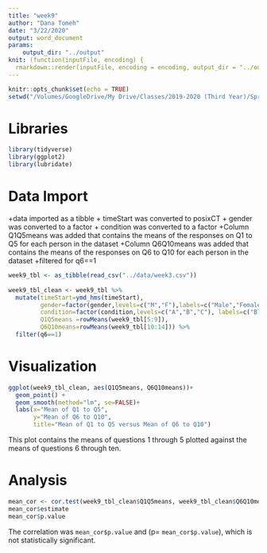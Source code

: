 ```yaml
---
title: "week9"
author: "Dana Tomeh"
date: "3/22/2020"
output: word_document
params:
    output_dir: "../output"
knit: (function(inputFile, encoding) {
  rmarkdown::render(inputFile, encoding = encoding, output_dir = "../output") })
---
```


```r
knitr::opts_chunk$set(echo = TRUE)
setwd("/Volumes/GoogleDrive/My Drive/Classes/2019-2020 (Third Year)/Spring 2020/Data Science/Week 9/week9")
```

# Libraries
```r
library(tidyverse)
library(ggplot2)
library(lubridate)
```

# Data Import
 
+data imported as a tibble 
+ timeStart was converted to posixCT
+ gender was converted to a factor
+ condition was converted to a factor
+Column Q1Q5means was added that contains the means of the responses on Q1 to Q5  for each person in the dataset
+Column Q6Q10means was added that contains the means of the responses on Q6 to Q10  for each person in the dataset
+filtered for q6==1
```r
week9_tbl <- as_tibble(read_csv("../data/week3.csv"))
  
week9_tbl_clean <- week9_tbl %>%
  mutate(timeStart=ymd_hms(timeStart),
         gender=factor(gender,levels=c("M","F"),labels=c("Male","Female")),
         condition=factor(condition,levels=c("A","B","C"), labels=c("Block A","Block B","Control")),
         Q1Q5means =rowMeans(week9_tbl[5:9]),
         Q6Q10means=rowMeans(week9_tbl[10:14])) %>%
  filter(q6==1)
```


# Visualization
```r
ggplot(week9_tbl_clean, aes(Q1Q5means, Q6Q10means))+
  geom_point() + 
  geom_smooth(method="lm", se=FALSE)+
  labs(x="Mean of Q1 to Q5",
       y="Mean of Q6 to Q10",
       title="Mean of Q1 to Q5 versus Mean of Q6 to Q10")
```
This plot contains the means of questions 1 through 5 plotted against the means of questions 6 through ten. 

# Analysis
```r
mean_cor <- cor.test(week9_tbl_clean$Q1Q5means, week9_tbl_clean$Q6Q10means)
mean_cor$estimate
mean_cor$p.value
```
The correlation was `mean_cor$p.value` and (p= `mean_cor$p.value`), which is not statistically significant.